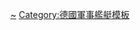 {{military navigation
| name = 巴伐利亚级战列舰
| title = [[巴伐利亚级战列舰]]
| state = {{{state|autocollapse}}}
| bodyclass = hlist
| style = wide

| list1 =
* [[巴伐利亚号战列舰|巴伐利亚号]]
* [[巴登号战列舰|巴登号]]
* [[萨克森号战列舰|萨克森号]]
* [[符腾堡号战列舰|符腾堡号]]

| list2 =
* 前级：[[国王级战列舰|国王级]]
* 后级：[[L 20e α方案]]（规划） / [[沙恩霍斯特级战列巡洋舰|沙恩霍斯特级]]（实际）

| below =
* [[德国战列舰列表]]

}}<noinclude>
{{collapsible option}}
[[Category:巴伐利亚级战列舰|~]]
[[Category:德國軍事艦艇模板]]
</noinclude>